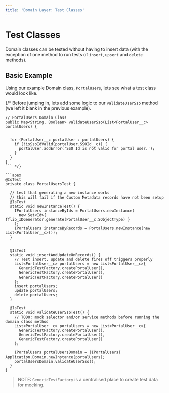 ```yaml
---
title: 'Domain Layer: Test Classes'
---
```


# Test Classes

Domain classes can be tested without having to insert data (with the exception of one method to run tests of `insert`, `upsert` and `delete` methods).

## Basic Example

Using our example Domain class, `PortalUsers`, lets see what a test class would look like.

{/* Before jumping in, lets add some logic to our `validateUserSso` method (we left it blank in the previous example).

```apex
// PortalUsers Domain Class
public Map<String, Boolean> validateUserSso(List<PortalUser__c> portalUsers) {


  for (PortalUser__c portalUser : portalUsers) {
    if (!isSsoIdValid(portalUser.SSOId__c)) {
      portalUser.addError('SSO Id is not valid for portal user.');
    }
  }
}
``` */}

```apex
@IsTest
private class PortalUsersTest {

  // test that generating a new instance works
  // this will fail if the Custom Metadata records have not been setup
  @IsTest
  static void newInstanceTest() {
    IPortalUsers instanceByIds = PortalUsers.newInstance(
      new Set<Id>{ fflib_IDGenerator.generate(PortalUser__c.SObjectType) }
    );
    IPortalUsers instanceByRecords = PortalUsers.newInstance(new List<PortalUser__c>());
  }
  

  @IsTest
  static void insertAndUpdateOnRecords() {
    // Test insert, update and delete fires off triggers properly
    List<PortalUser__c> portalUsers = new List<PortalUser__c>{
      GenericTestFactory.createPortalUser(),
      GenericTestFactory.createPortalUser(),
      GenericTestFactory.createPortalUser()
    };
    insert portalUsers;
    update portalUsers;
    delete portalUsers;
  }
  
  @IsTest
  static void validateUserSsoTest() {
    // TODO: mock selector and/or service methods before running the domain class method
    List<PortalUser__c> portalUsers = new List<PortalUser__c>{
      GenericTestFactory.createPortalUser(),
      GenericTestFactory.createPortalUser(),
      GenericTestFactory.createPortalUser()
    };

    IPortalUsers portalUsersDomain = (IPortalUsers) Application.Domain.newInstance(portalUsers);
    portalUsersDomain.validateUserSso();
  }
}
```

> NOTE: `GenericTestFactory` is a centralised place to create test data for mocking. 